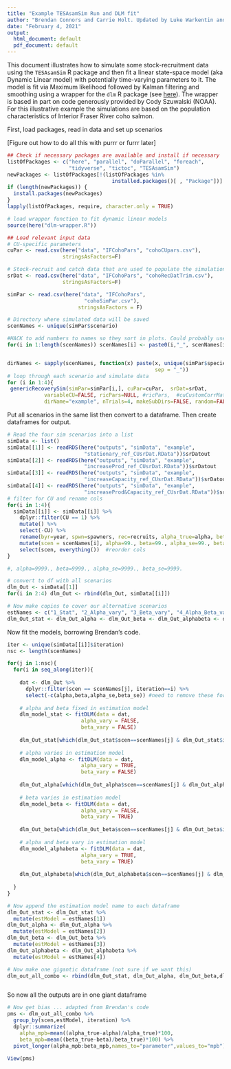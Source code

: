 ```yaml
---
title: "Example TESAsamSim Run and DLM fit"
author: "Brendan Connors and Carrie Holt. Updated by Luke Warkentin and Robyn Forrest"
date: "February 4, 2021"
output:
  html_document: default
  pdf_document: default
---
```


This document illustrates how to simulate some stock-recruitment data using the `TESAsamSim` R package and then fit a linear state-space model (aka Dynamic Linear model) with potentially time-varying parameters to it. The model is fit via Maximum likelihood followed by Kalman filtering and smoothing using a wrapper for the `dlm` R package (see [here](https://cran.r-project.org/web/packages/dlm/index.html)). The wrapper is based in part on code generously provided by Cody Szuwalski (NOAA). For this illustrative example the simulations are based on the population characteristics of Interior Fraser River coho salmon.

First, load packages, read in data and set up scenarios

[Figure out how to do all this with purrr or furrr later]

```r

## Check if necessary packages are available and install if necessary
listOfPackages <- c("here", "parallel", "doParallel", "foreach", 
                    "tidyverse", "tictoc", "TESAsamSim")
newPackages <- listOfPackages[!(listOfPackages %in% 
                                  installed.packages()[ , "Package"])]
if (length(newPackages)) {
  install.packages(newPackages)
}
lapply(listOfPackages, require, character.only = TRUE)

# load wrapper function to fit dynamic linear models
source(here("dlm-wrapper.R"))

## Load relevant input data
# CU-specific parameters
cuPar <- read.csv(here("data", "IFCohoPars", "cohoCUpars.csv"),
                  stringsAsFactors=F)

# Stock-recruit and catch data that are used to populate the simulation priming/conditioning period
srDat <- read.csv(here("data", "IFCohoPars", "cohoRecDatTrim.csv"),
                  stringsAsFactors=F)

simPar <- read.csv(here("data", "IFCohoPars",
                         "cohoSimPar.csv"),
                       stringsAsFactors = F)

# Directory where simulated data will be saved
scenNames <- unique(simPar$scenario)

#HACK to add numbers to names so they sort in plots. Could probably use some fancy factor approach
for(i in 1:length(scenNames)) scenNames[i] <- paste0(i,"_", scenNames[i])


dirNames <- sapply(scenNames, function(x) paste(x, unique(simPar$species),
                                                sep = "_"))
# loop through each scenario and simulate data
for (i in 1:4){
 genericRecoverySim(simPar=simPar[i,], cuPar=cuPar,  srDat=srDat,
            variableCU=FALSE, ricPars=NULL, #ricPars,  #cuCustomCorrMat = cuCustomCorrMat,
            dirName="example", nTrials=4, makeSubDirs=FALSE, random=FALSE)}

```

Put all scenarios in the same list then convert to a dataframe. Then create dataframes for output.

```r

# Read the four sim scenarios into a list
simData <- list()
simData[[1]] <- readRDS(here("outputs", "simData", "example",
                         "stationary_ref_CUsrDat.RData"))$srDatout
simData[[2]] <- readRDS(here("outputs", "simData", "example",
                         "increaseProd_ref_CUsrDat.RData"))$srDatout
simData[[3]] <- readRDS(here("outputs", "simData", "example",
                         "increaseCapacity_ref_CUsrDat.RData"))$srDatout
simData[[4]] <- readRDS(here("outputs", "simData", "example",
                         "increaseProd&Capacity_ref_CUsrDat.RData"))$srDatout
# filter for CU and rename cols
for(i in 1:4){
  simData[[i]] <- simData[[i]] %>% 
    dplyr::filter(CU == 1) %>% 
    mutate() %>% 
    select(-CU) %>% 
    rename(byr=year, spwn=spawners, rec=recruits, alpha_true=alpha, beta_true=beta) %>% 
    mutate(scen = scenNames[i], alpha=99., beta=99., alpha_se=99., beta_se=99.) %>% # cols for output
    select(scen, everything())  #reorder cols
}

#, alpha=9999., beta=9999., alpha_se=9999., beta_se=9999.

# convert to df with all scenarios
dlm_Out <- simData[[1]]
for(i in 2:4) dlm_Out <- rbind(dlm_Out, simData[[i]])

# Now make copies to cover our alternative scenarios
estNames <- c("1_Stat", "2_Alpha_vary", "3_Beta_vary", "4_Alpha_Beta_vary")
dlm_Out_stat <- dlm_Out_alpha <- dlm_Out_beta <- dlm_Out_alphabeta <- dlm_Out


```

Now fit the models, borrowing Brendan's code.

```r

iter <- unique(simData[[i]]$iteration)
nsc <- length(scenNames)

for(j in 1:nsc){
  for(i in seq_along(iter)){
    
    dat <- dlm_Out %>% 
      dplyr::filter(scen == scenNames[j], iteration==i) %>% 
      select(-c(alpha,beta,alpha_se,beta_se)) #need to remove these for fitting
    
    # alpha and beta fixed in estimation model
    dlm_model_stat <- fitDLM(data = dat,
                        alpha_vary = FALSE,
                        beta_vary = FALSE)
    
    dlm_Out_stat[which(dlm_Out_stat$scen==scenNames[j] & dlm_Out_stat$iteration==i),10:13] <- dlm_model_stat$results[,10:13]
 
    # alpha varies in estimation model
    dlm_model_alpha <- fitDLM(data = dat,
                        alpha_vary = TRUE,
                        beta_vary = FALSE)
    
    dlm_Out_alpha[which(dlm_Out_alpha$scen==scenNames[j] & dlm_Out_alpha$iteration==i),10:13] <- dlm_model_alpha$results[,10:13]
    
    # beta varies in estimation model
    dlm_model_beta <- fitDLM(data = dat,
                        alpha_vary = FALSE,
                        beta_vary = TRUE)
    
    dlm_Out_beta[which(dlm_Out_beta$scen==scenNames[j] & dlm_Out_beta$iteration==i),10:13] <- dlm_model_beta$results[,10:13]
    
    # alpha and beta vary in estimation model
    dlm_model_alphabeta <- fitDLM(data = dat,
                        alpha_vary = TRUE,
                        beta_vary = TRUE)
    
    dlm_Out_alphabeta[which(dlm_Out_alphabeta$scen==scenNames[j] & dlm_Out_alphabeta$iteration==i),10:13] <- dlm_model_alphabeta$results[,10:13]
 
  }
}

# Now append the estimation model name to each dataframe
dlm_Out_stat <- dlm_Out_stat %>% 
  mutate(estModel = estNames[1])
dlm_Out_alpha <- dlm_Out_alpha %>% 
  mutate(estModel = estNames[2])
dlm_Out_beta <- dlm_Out_beta %>% 
  mutate(estModel = estNames[3])
dlm_Out_alphabeta <- dlm_Out_alphabeta %>% 
  mutate(estModel = estNames[4])

# Now make one gigantic dataframe (not sure if we want this)
dlm_out_all_combo <- rbind(dlm_Out_stat, dlm_Out_alpha, dlm_Out_beta,dlm_Out_alphabeta)



```

So now all the outputs are in one giant dataframe

```r
# Now get bias ... adapted from Brendan's code
pms <- dlm_out_all_combo %>%
  group_by(scen,estModel, iteration) %>%
  dplyr::summarize(
    alpha_mpb=mean((alpha_true-alpha)/alpha_true)*100,
    beta_mpb=mean((beta_true-beta)/beta_true)*100) %>%
  pivot_longer(alpha_mpb:beta_mpb,names_to="parameter",values_to="mpb")

View(pms)

```

















